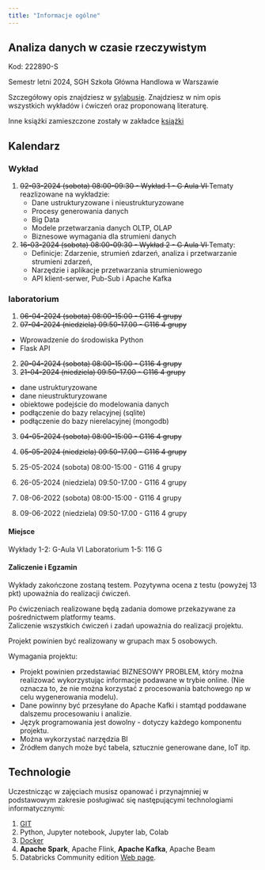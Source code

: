 ```yaml
---
title: "Informacje ogólne"
---
```


## Analiza danych w czasie rzeczywistym

Kod: 222890-S

Semestr letni 2024,
SGH Szkoła Główna Handlowa w Warszawie

Szczegółowy opis znajdziesz w [sylabusie](/RTA_2024/sylabus).
Znajdziesz w nim opis wszystkich wykładów i ćwiczeń oraz proponowaną literaturę.

Inne książki zamieszczone zostały w zakładce [książki](/RTA_2024/ksiazki)

## Kalendarz

### Wykład

1. <del>02-03-2024 (sobota) 08:00-09:30 - Wykład 1 - G Aula VI</del>
Tematy reazlizowane na wykładzie:
    - Dane ustrukturyzowane i nieustrukturyzowane
    - Procesy generowania danych
    - Big Data
    - Modele przetwarzania danych OLTP, OLAP
    - Biznesowe wymagania dla strumieni danych
   

2. <del>16-03-2024 (sobota) 08:00-09:30 - Wykład 2 - G Aula VI</del>
Tematy: 
    - Definicje: Zdarzenie, strumień zdarzeń, analiza i przetwarzanie strumieni zdarzeń, 
    - Narzędzie i aplikacje przetwarzania strumieniowego
    - API klient-serwer, Pub-Sub i Apache Kafka


### laboratorium

1. <del>06-04-2024 (sobota) 08:00-15:00 - G116 4 grupy </del>
1. <del>07-04-2024 (niedziela) 09:50-17.00 - G116 4 grupy</del>

- Wprowadzenie do środowiska Python
- Flask API

2. <del>20-04-2024 (sobota) 08:00-15:00 - G116 4 grupy</del>
2. <del>21-04-2024 (niedziela) 09:50-17.00 - G116 4 grupy</del>

- dane ustrukturyzowane
- dane nieustrukturyzowane
- obiektowe podejście do modelowania danych
- podłączenie do bazy relacyjnej (sqlite)
- podłączenie do bazy nierelacyjnej (mongodb)


3. <del>04-05-2024 (sobota) 08:00-15:00 - G116 4 grupy</del>
3. <del>05-05-2024 (niedziela) 09:50-17.00 - G116 4 grupy</del>
 

4. 25-05-2024 (sobota) 08:00-15:00 - G116 4 grupy
4. 26-05-2024 (niedziela) 09:50-17.00 - G116 4 grupy


5. 08-06-2022 (sobota) 08:00-15:00 - G116 4 grupy
5. 09-06-2022 (niedziela) 09:50-17.00 - G116 4 grupy



#### Miejsce

Wykłady 1-2: G-Aula VI
Laboratorium 1-5: 116 G

#### Zaliczenie i Egzamin

Wykłady zakończone zostaną testem.
Pozytywna ocena z testu (powyżej 13 pkt) upoważnia do realizacji ćwiczeń. 

Po ćwiczeniach realizowane będą zadania domowe przekazywane za pośrednictwem platformy teams.  
Zaliczenie wszystkich ćwiczeń i zadań upoważnia do realizacji projektu. 

Projekt powinien być realizowany w grupach max 5 osobowych. 

Wymagania projektu: 

- Projekt powinien przedstawiać BIZNESOWY PROBLEM, który można realizować wykorzystując informacje podawane w trybie online. (Nie oznacza to, że nie można korzystać z procesowania batchowego np w celu wygenerowania modelu).
- Dane powinny być przesyłane do Apache Kafki i stamtąd poddawane dalszemu procesowaniu i analizie. 
- Język programowania jest dowolny - dotyczy każdego komponentu projektu. 
- Można wykorzystać narzędzia BI 
- Źródłem danych może być tabela, sztucznie generowane dane, IoT itp.

## Technologie

Uczestnicząc w zajęciach musisz opanować i przynajmniej w podstawowym zakresie posługiwać się następującymi technologiami informatycznymi:

1. [GIT](https://sebkaz-teaching.github.io/RTA_2023/info.html#git) 
2. Python, Jupyter notebook, Jupyter lab, Colab
3. [Docker](https://sebkaz-teaching.github.io/RTA_2023/info.html#docker)
4. **Apache Spark**, Apache Flink, **Apache Kafka**, Apache Beam
5. Databricks Community edition [Web page](https://community.cloud.databricks.com/login.html).

